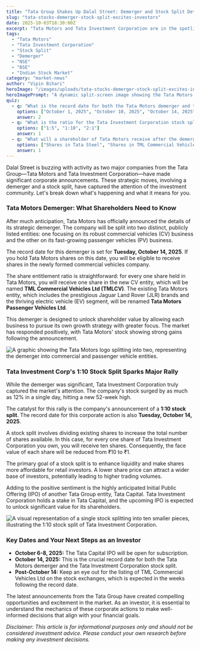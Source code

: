 ```yaml
---
title: "Tata Group Shakes Up Dalal Street: Demerger and Stock Split Details Revealed"
slug: "tata-stocks-demerger-stock-split-excites-investors"
date: 2025-10-03T18:30:00Z
excerpt: "Tata Motors and Tata Investment Corporation are in the spotlight with major announcements. We break down the Tata Motors demerger and the Tata Investment stock split, and what these mean for investors."
tags:
  - "Tata Motors"
  - "Tata Investment Corporation"
  - "Stock Split"
  - "Demerger"
  - "NSE"
  - "BSE"
  - "Indian Stock Market"
category: "market-news"
author: "Vipin Bihari"
heroImage: "/images/uploads/tata-stocks-demerger-stock-split-excites-investors/hero-image.jpg"
heroImagePrompt: "A dynamic split-screen image showing the Tata Motors logo on one side and the Tata Investment Corporation logo on the other, with stock market ticker symbols and upward-trending graphs in the background, symbolizing positive investor sentiment."
quiz:
  - q: "What is the record date for both the Tata Motors demerger and the Tata Investment Corporation stock split?"
    options: ["October 1, 2025", "October 10, 2025", "October 14, 2025"]
    answer: 2
  - q: "What is the ratio for the Tata Investment Corporation stock split?"
    options: ["1:5", "1:10", "2:1"]
    answer: 1
  - q: "What will a shareholder of Tata Motors receive after the demerger?"
    options: ["Shares in Tata Steel", "Shares in TML Commercial Vehicles Ltd", "A cash payout"]
    answer: 1
---
```


Dalal Street is buzzing with activity as two major companies from the Tata Group—Tata Motors and Tata Investment Corporation—have made significant corporate announcements. These strategic moves, involving a demerger and a stock split, have captured the attention of the investment community. Let's break down what's happening and what it means for you.

### Tata Motors Demerger: What Shareholders Need to Know

After much anticipation, Tata Motors has officially announced the details of its strategic demerger. The company will be split into two distinct, publicly listed entities: one focusing on its robust commercial vehicles (CV) business and the other on its fast-growing passenger vehicles (PV) business.

The record date for this demerger is set for **Tuesday, October 14, 2025**. If you hold Tata Motors shares on this date, you will be eligible to receive shares in the newly formed commercial vehicles company.

The share entitlement ratio is straightforward: for every one share held in Tata Motors, you will receive one share in the new CV entity, which will be named **TML Commercial Vehicles Ltd (TMLCV)**. The existing Tata Motors entity, which includes the prestigious Jaguar Land Rover (JLR) brands and the thriving electric vehicle (EV) segment, will be renamed **Tata Motors Passenger Vehicles Ltd**.

This demerger is designed to unlock shareholder value by allowing each business to pursue its own growth strategy with greater focus. The market has responded positively, with Tata Motors' stock showing strong gains following the announcement.

![A graphic showing the Tata Motors logo splitting into two, representing the demerger into commercial and passenger vehicle entities.](/images/uploads/tata-stocks-demerger-stock-split-excites-investors/tata-motors-demerger.png)

### Tata Investment Corp's 1:10 Stock Split Sparks Major Rally

While the demerger was significant, Tata Investment Corporation truly captured the market's attention. The company's stock surged by as much as 12% in a single day, hitting a new 52-week high.

The catalyst for this rally is the company's announcement of a **1:10 stock split**. The record date for this corporate action is also **Tuesday, October 14, 2025**.

A stock split involves dividing existing shares to increase the total number of shares available. In this case, for every one share of Tata Investment Corporation you own, you will receive ten shares. Consequently, the face value of each share will be reduced from ₹10 to ₹1.

The primary goal of a stock split is to enhance liquidity and make shares more affordable for retail investors. A lower share price can attract a wider base of investors, potentially leading to higher trading volumes.

Adding to the positive sentiment is the highly anticipated Initial Public Offering (IPO) of another Tata Group entity, Tata Capital. Tata Investment Corporation holds a stake in Tata Capital, and the upcoming IPO is expected to unlock significant value for its shareholders.

![A visual representation of a single stock splitting into ten smaller pieces, illustrating the 1:10 stock split of Tata Investment Corporation.](/images/uploads/tata-stocks-demerger-stock-split-excites-investors/tata-investment-stock-split.png)

### Key Dates and Your Next Steps as an Investor

*   **October 6-8, 2025:** The Tata Capital IPO will be open for subscription.
*   **October 14, 2025:** This is the crucial record date for both the Tata Motors demerger and the Tata Investment Corporation stock split.
*   **Post-October 14:** Keep an eye out for the listing of TML Commercial Vehicles Ltd on the stock exchanges, which is expected in the weeks following the record date.

The latest announcements from the Tata Group have created compelling opportunities and excitement in the market. As an investor, it is essential to understand the mechanics of these corporate actions to make well-informed decisions that align with your financial goals.

*Disclaimer: This article is for informational purposes only and should not be considered investment advice. Please conduct your own research before making any investment decisions.*